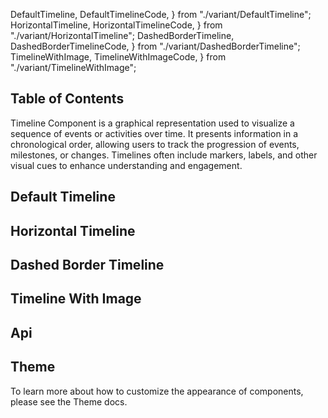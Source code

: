   DefaultTimeline,
  DefaultTimelineCode,
} from "./variant/DefaultTimeline";
  HorizontalTimeline,
  HorizontalTimelineCode,
} from "./variant/HorizontalTimeline";
  DashedBorderTimeline,
  DashedBorderTimelineCode,
} from "./variant/DashedBorderTimeline";
  TimelineWithImage,
  TimelineWithImageCode,
} from "./variant/TimelineWithImage";


## Table of Contents

Timeline Component is a graphical representation used to visualize a sequence of events or activities over time. It presents information in a chronological order, allowing users to track the progression of events, milestones, or changes. Timelines often include markers, labels, and other visual cues to enhance understanding and engagement.

## Default Timeline

<CodePreview code={DefaultTimelineCode}>
  <DefaultTimeline />
</CodePreview>

## Horizontal Timeline

<CodePreview code={HorizontalTimelineCode}>
  <HorizontalTimeline />
</CodePreview>

## Dashed Border Timeline

<CodePreview code={DashedBorderTimelineCode}>
  <DashedBorderTimeline />
</CodePreview>

## Timeline With Image

<CodePreview code={TimelineWithImageCode}>
  <TimelineWithImage />
</CodePreview>

## Api

<ComponentApi data={timelineApiData} />

## Theme

To learn more about how to customize the appearance of components, please see the Theme docs.

<CssThemePreview code={useTheme().theme.stepper} />

